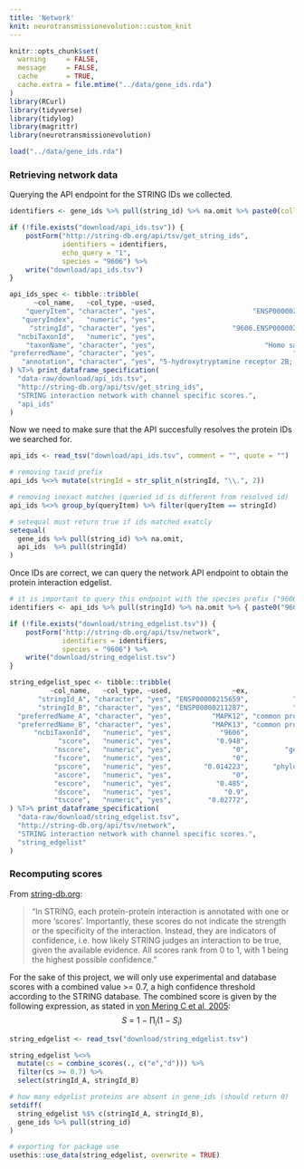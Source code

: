 ```yaml
---
title: 'Network'
knit: neurotransmissionevolution::custom_knit
---
```

```r
knitr::opts_chunk$set(
  warning     = FALSE,
  message     = FALSE,
  cache       = TRUE,
  cache.extra = file.mtime("../data/gene_ids.rda")
)
library(RCurl)
library(tidyverse)
library(tidylog)
library(magrittr)
library(neurotransmissionevolution)

load("../data/gene_ids.rda")
```

### Retrieving network data
Querying the API endpoint for the STRING IDs we collected.
```r
identifiers <- gene_ids %>% pull(string_id) %>% na.omit %>% paste0(collapse="%0d")

if (!file.exists("download/api_ids.tsv")) {
    postForm("http://string-db.org/api/tsv/get_string_ids",
             identifiers = identifiers,
             echo_query = "1",
             species = "9606") %>%
    write("download/api_ids.tsv")
}
```
```r
api_ids_spec <- tibble::tribble(
      ~col_name,   ~col_type, ~used,                                      ~ex,                   ~desc,
    "queryItem", "character", "yes",                        "ENSP00000258400",          "queried term",
   "queryIndex",   "numeric", "yes",                                    "266", "index of queried term",
     "stringId", "character", "yes",                   "9606.ENSP00000258400",             "STRING ID",
  "ncbiTaxonId",   "numeric", "yes",                                   "9606",      "NCBI Taxonomy ID",
    "taxonName", "character", "yes",                           "Homo sapiens",          "species name",
"preferredName", "character", "yes",                                  "HTR2B",   "common protein name",
   "annotation", "character", "yes", "5-hydroxytryptamine receptor 2B; [...]",    "protein annotation"
) %T>% print_dataframe_specification(
  "data-raw/download/api_ids.tsv",
  "http://string-db.org/api/tsv/get_string_ids",
  "STRING interaction network with channel specific scores.",
  "api_ids"
)
```

Now we need to make sure that the API succesfully resolves the protein IDs we searched for.
```r
api_ids <- read_tsv("download/api_ids.tsv", comment = "", quote = "")

# removing taxid prefix
api_ids %<>% mutate(stringId = str_split_n(stringId, "\\.", 2))

# removing inexact matches (queried id is different from resolved id)
api_ids %<>% group_by(queryItem) %>% filter(queryItem == stringId)

# setequal must return true if ids matched exatcly
setequal(
  gene_ids %>% pull(string_id) %>% na.omit,
  api_ids  %>% pull(stringId)
)
```

Once IDs are correct, we can query the network API endpoint to obtain the protein interaction edgelist.
```r
# it is important to query this endpoint with the species prefix ("9606.")
identifiers <- api_ids %>% pull(stringId) %>% na.omit %>% { paste0("9606.", ., collapse="%0d") }

if (!file.exists("download/string_edgelist.tsv")) {
    postForm("http://string-db.org/api/tsv/network",
             identifiers = identifiers,
             species = "9606") %>%
    write("download/string_edgelist.tsv")
}
```
```r
string_edgelist_spec <- tibble::tribble(
          ~col_name,   ~col_type, ~used,               ~ex,                             ~desc,
       "stringId_A", "character", "yes", "ENSP00000215659",           "STRING ID (protein A)",
       "stringId_B", "character", "yes", "ENSP00000211287",           "STRING ID (protein B)",
  "preferredName_A", "character", "yes",          "MAPK12", "common protein name (protein A)",
  "preferredName_B", "character", "yes",          "MAPK13", "common protein name (protein B)",
      "ncbiTaxonId",   "numeric", "yes",            "9606",                "NCBI Taxonomy ID",
            "score",   "numeric", "yes",           "0.948",                  "combined score",
           "nscore",   "numeric", "yes",               "0",         "gene neighborhood score",
           "fscore",   "numeric", "yes",               "0",               "gene fusion score",
           "pscore",   "numeric", "yes",        "0.014223",      "phylogenetic profile score",
           "ascore",   "numeric", "yes",               "0",              "coexpression score",
           "escore",   "numeric", "yes",           "0.485",              "experimental score",
           "dscore",   "numeric", "yes",             "0.9",                  "database score",
           "tscore",   "numeric", "yes",         "0.02772",                "textmining score"
) %T>% print_dataframe_specification(
  "data-raw/download/string_edgelist.tsv",
  "http://string-db.org/api/tsv/network",
  "STRING interaction network with channel specific scores.",
  "string_edgelist"
)
```

### Recomputing scores
From [string-db.org](https://string-db.org/cgi/info.pl?footer_active_subpage=scores):

> "In STRING, each protein-protein interaction is annotated with one or more 'scores'.
Importantly, these scores do not indicate the strength or the specificity of the interaction. Instead, they are indicators of confidence, i.e. how likely STRING judges an interaction to be true, given the available evidence. All scores rank from 0 to 1, with 1 being the highest possible confidence."

For the sake of this project, we will only use experimental and database scores with a combined value >= 0.7, a high confidence threshold according to the STRING database. The combined score is given by the following expression, as stated in [von Mering C et al, 2005](https://doi.org/10.1093/nar/gki005):
$$S\ =\ 1\ {-}\ {{\prod}_{i}}\left(1\ {-}\ S_{i}\right)$$
```r
string_edgelist <- read_tsv("download/string_edgelist.tsv")

string_edgelist %<>%
  mutate(cs = combine_scores(., c("e","d"))) %>%
  filter(cs >= 0.7) %>%
  select(stringId_A, stringId_B)

# how many edgelist proteins are absent in gene_ids (should return 0)
setdiff(
  string_edgelist %$% c(stringId_A, stringId_B),
  gene_ids %>% pull(string_id)
)

# exporting for package use
usethis::use_data(string_edgelist, overwrite = TRUE)
```
